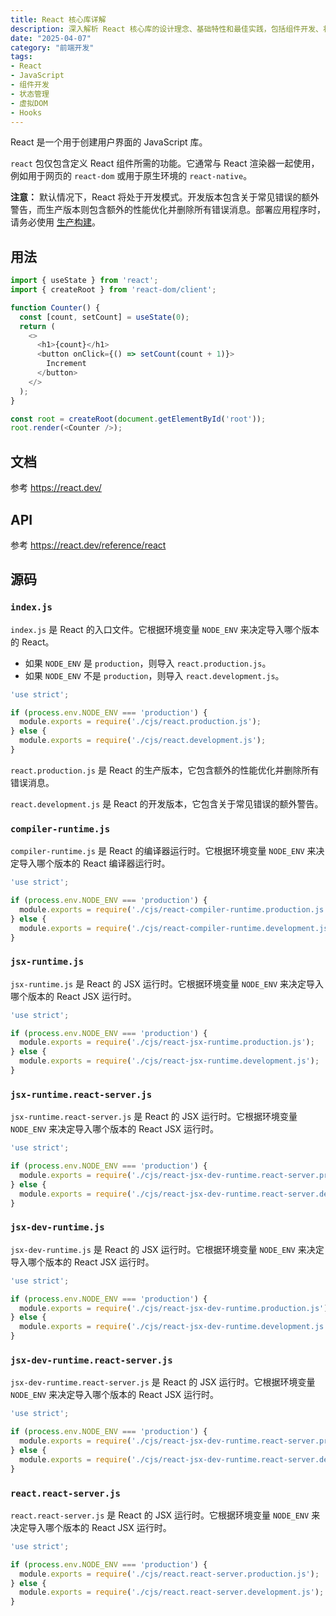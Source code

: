 ```yaml
---
title: React 核心库详解
description: 深入解析 React 核心库的设计理念、基础特性和最佳实践，包括组件开发、状态管理、生命周期以及开发模式与生产模式的区别
date: "2025-04-07"
category: "前端开发"
tags:
- React
- JavaScript
- 组件开发
- 状态管理
- 虚拟DOM
- Hooks
---
```


React 是一个用于创建用户界面的 JavaScript 库。

`react` 包仅包含定义 React 组件所需的功能。它通常与 React 渲染器一起使用，例如用于网页的 `react-dom` 或用于原生环境的 `react-native`。

**注意：** 默认情况下，React 将处于开发模式。开发版本包含关于常见错误的额外警告，而生产版本则包含额外的性能优化并删除所有错误消息。部署应用程序时，请务必使用 [生产构建](https://reactjs.org/docs/optimizing-performance.html#use-the-production-build)。

## 用法

```js
import { useState } from 'react';
import { createRoot } from 'react-dom/client';

function Counter() {
  const [count, setCount] = useState(0);
  return (
    <>
      <h1>{count}</h1>
      <button onClick={() => setCount(count + 1)}>
        Increment
      </button>
    </>
  );
}

const root = createRoot(document.getElementById('root'));
root.render(<Counter />);
```

## 文档

参考 https://react.dev/

## API

参考 https://react.dev/reference/react


## 源码

### `index.js`

`index.js` 是 React 的入口文件。它根据环境变量 `NODE_ENV` 来决定导入哪个版本的 React。

- 如果 `NODE_ENV` 是 `production`，则导入 `react.production.js`。
- 如果 `NODE_ENV` 不是 `production`，则导入 `react.development.js`。

```js
'use strict';

if (process.env.NODE_ENV === 'production') {
  module.exports = require('./cjs/react.production.js');
} else {
  module.exports = require('./cjs/react.development.js');
}
```

`react.production.js` 是 React 的生产版本，它包含额外的性能优化并删除所有错误消息。

`react.development.js` 是 React 的开发版本，它包含关于常见错误的额外警告。

### `compiler-runtime.js`

`compiler-runtime.js` 是 React 的编译器运行时。它根据环境变量 `NODE_ENV` 来决定导入哪个版本的 React 编译器运行时。

```js
'use strict';

if (process.env.NODE_ENV === 'production') {
  module.exports = require('./cjs/react-compiler-runtime.production.js');
} else {
  module.exports = require('./cjs/react-compiler-runtime.development.js');
}
```

### `jsx-runtime.js`

`jsx-runtime.js` 是 React 的 JSX 运行时。它根据环境变量 `NODE_ENV` 来决定导入哪个版本的 React JSX 运行时。

```js
'use strict';

if (process.env.NODE_ENV === 'production') {
  module.exports = require('./cjs/react-jsx-runtime.production.js');
} else {
  module.exports = require('./cjs/react-jsx-runtime.development.js');
}
```

### `jsx-runtime.react-server.js`

`jsx-runtime.react-server.js` 是 React 的 JSX 运行时。它根据环境变量 `NODE_ENV` 来决定导入哪个版本的 React JSX 运行时。

```js
'use strict';

if (process.env.NODE_ENV === 'production') {
  module.exports = require('./cjs/react-jsx-dev-runtime.react-server.production.js');
} else {
  module.exports = require('./cjs/react-jsx-dev-runtime.react-server.development.js');
}
```

### `jsx-dev-runtime.js`

`jsx-dev-runtime.js` 是 React 的 JSX 运行时。它根据环境变量 `NODE_ENV` 来决定导入哪个版本的 React JSX 运行时。

```js
'use strict';

if (process.env.NODE_ENV === 'production') {
  module.exports = require('./cjs/react-jsx-dev-runtime.production.js');
} else {
  module.exports = require('./cjs/react-jsx-dev-runtime.development.js');
}
```

### `jsx-dev-runtime.react-server.js`

`jsx-dev-runtime.react-server.js` 是 React 的 JSX 运行时。它根据环境变量 `NODE_ENV` 来决定导入哪个版本的 React JSX 运行时。

```js
'use strict';

if (process.env.NODE_ENV === 'production') {
  module.exports = require('./cjs/react-jsx-dev-runtime.react-server.production.js');
} else {
  module.exports = require('./cjs/react-jsx-dev-runtime.react-server.development.js');
}
```

### `react.react-server.js`

`react.react-server.js` 是 React 的 JSX 运行时。它根据环境变量 `NODE_ENV` 来决定导入哪个版本的 React JSX 运行时。

```js
'use strict';

if (process.env.NODE_ENV === 'production') {
  module.exports = require('./cjs/react.react-server.production.js');
} else {
  module.exports = require('./cjs/react.react-server.development.js');
}
```